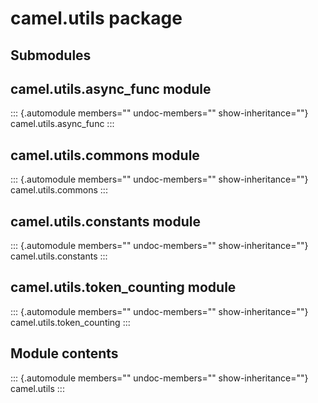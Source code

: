 # camel.utils package

## Submodules

## camel.utils.async_func module

::: {.automodule members="" undoc-members="" show-inheritance=""}
camel.utils.async_func
:::

## camel.utils.commons module

::: {.automodule members="" undoc-members="" show-inheritance=""}
camel.utils.commons
:::

## camel.utils.constants module

::: {.automodule members="" undoc-members="" show-inheritance=""}
camel.utils.constants
:::

## camel.utils.token_counting module

::: {.automodule members="" undoc-members="" show-inheritance=""}
camel.utils.token_counting
:::

## Module contents

::: {.automodule members="" undoc-members="" show-inheritance=""}
camel.utils
:::
